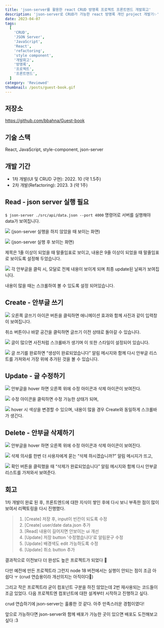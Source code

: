 ```yaml
---
title: 'json-server를 활용한 react CRUD 방명록 프로젝트 프론트엔드 개발회고'
description: 'json-server로 CRUD가 가능한 react 방명록 개인 project 개발기✨'
date: 2023-04-07
tags:
  [
    'CRUD',
    'JSON Server',
    'JavaScript',
    'React',
    'refactoring',
    'style component',
    '개발회고',
    '방명록',
    '프로젝트',
    '프론트엔드',
  ]
category: 'Reviewed'
thumbnail: /posts/guest-book.gif
---
```


## **저장소**

https://github.com/bbahna/Guest-book

## **기술 스택**

React, JavaScript, style-component, json-server

## **개발 기간**

- 1차 개발(UI 및 CRUD 구현): 2022. 10 (약 1.5주)
- 2차 개발(Refactoring): 2023. 3 (약 1주)

## Read - json server 실행 필요

`$ json-server ./src/api/data.json --port 4000` 명령어로 서버를 실행해야 data가 보여집니다.

![](https://velog.velcdn.com/images/bbahna/post/0c586b56-f2d8-4158-9c73-753545c2a999/image.png)
(json-server 실행을 하지 않았을 때 보이는 화면)

![](https://velog.velcdn.com/images/bbahna/post/d2c9e786-e384-4e52-b693-87ea9054cbe4/image.png)
(json-server 실행 후 보이는 화면)

제목은 1줄 이상이 되었을 때 말줄임표로 보이고, 내용은 9줄 이상이 되었을 때 말줄임표로 보이도록 설정해 두었습니다.

![](https://velog.velcdn.com/images/bbahna/post/141f156e-c748-412e-8c92-bd5fd1975dd3/image.png)
각 안부글을 클릭 시, 모달로 전체 내용이 보이게 되며 최종 update된 날짜가 보여집니다.

[](https://velog.velcdn.com/images/bbahna/post/43534d82-a609-40f1-bbab-b00e4743cd80/image.png)
내용이 많을 때는 스크롤하여 볼 수 있도록 설정 되어있습니다.

## Create - 안부글 쓰기

![](https://velog.velcdn.com/images/bbahna/post/16da135f-733e-4d35-a686-c040ffe6a78e/image.gif)
오른쪽 글쓰기 아이콘 버튼을 클릭하면 애니메이션 효과와 함께 사진과 같이 입력창이 보여집니다.

취소 버튼이나 바깥 공간을 클릭하면 글쓰기 이전 상태로 돌아갈 수 있습니다.

![](https://velog.velcdn.com/images/bbahna/post/491be4c2-635b-439d-a98a-c093ccce9abc/image.png)
글이 많으면 사진처럼 스크롤바가 생기며 이 또한 스타일이 설정되어 있습니다.

![](https://velog.velcdn.com/images/bbahna/post/d3c744fa-0fb8-4936-8b7d-081a7289ae59/image.png)
글 쓰기를 완료하면 “생성이 완료되었습니다” 알림 메시지와 함께 다시 안부글 리스트를 가져와서 가장 위에 추가된 것을 볼 수 있습니다.

## Update - 글 수정하기

![](https://velog.velcdn.com/images/bbahna/post/6403717a-1fa3-4af4-9c47-03fe1d97e93d/image.png)
안부글을 hover 하면 오른쪽 위에 수정 아이콘과 삭제 아이콘이 보여진다.

![](https://velog.velcdn.com/images/bbahna/post/b84c616f-7a49-4113-875c-55e19b0adb07/image.png)
수정 아이콘을 클릭하면 수정 가능한 상태가 되며,

![](https://velog.velcdn.com/images/bbahna/post/6e950eab-8789-448c-9fa0-e1b011b2330e/image.png)
hover 시 색상을 변경할 수 있으며, 내용이 많을 경우 Create와 동일하게 스크롤바가 생긴다.

## Delete - 안부글 삭제하기

![](https://velog.velcdn.com/images/bbahna/post/de79a8f9-a9ad-4c4f-b77f-8800537f3e9a/image.png)
안부글을 hover 하면 오른쪽 위에 수정 아이콘과 삭제 아이콘이 보여진다.

![](https://velog.velcdn.com/images/bbahna/post/97bfe247-6e6b-407e-a820-abf146c5e321/image.png)
삭제 의사를 한번 더 사용자에게 묻는 “삭제 하시겠습니까?” 알림 메시지가 뜨고,

![](https://velog.velcdn.com/images/bbahna/post/c132a043-17de-4113-9bc4-79984bc683b1/image.png)
확인 버튼을 클릭했을 때 “삭제가 완료되었습니다” 알림 메시지와 함께 다시 안부글 리스트를 가져와서 보여준다.

## 회고

1차 개발이 완료 된 후, 프론트엔드에 대한 지식이 쌓인 후에 다시 보니 부족한 점이 많이 보여서 리팩토링을 다시 진행했다.

> 1. [Create] 저장 후, input이 빈칸이 되도록 수정
> 2. [Create] user/date data.json 추가
> 3. [Read] 내용이 길어지면 안보이는 ui 개선
> 4. [Update] 저장 button '수정했습니다'로 알림문구 수정
> 5. [Update] 배경색도 edit 가능하도록 수정
> 6. [Update] 취소 button 추가

결과적으로 이전보다 더 완성도 높은 프로젝트가 되었다 🎉

다만 예전에 만든 프로젝트라 그런지 node 18 버전에서는 실행이 안되는 점이 조금 아쉽다 ㅜ (crud 연습용이라 개선의지는 아직이다🥴)

그리고 작은 프로젝트라 굳이 컴포넌트 구분을 하진 않았는데 2번 재사용되는 코드들이 조금 있었다. 다음 프로젝트엔 컴포넌트에 대한 설계부터 시작하고 진행하고 싶다.

crud 연습하기에 json-server는 훌륭한 것 같다. 아주 만족스러운 경험이였다!

앞으로 가능하다면 json-server와 함께 배포가 가능한 곳이 있으면 배포도 도전해보고 싶다 :3

